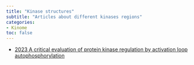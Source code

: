 ```yaml
---
title: "Kinase structures"
subtitle: "Articles about different kinases regions"
categories:
- Kinome
toc: false
---
```


* [2023 A critical evaluation of protein kinase regulation by activation loop autophosphorylation](https://doi.org/10.7554/eLife.88210){target="_blank"}



